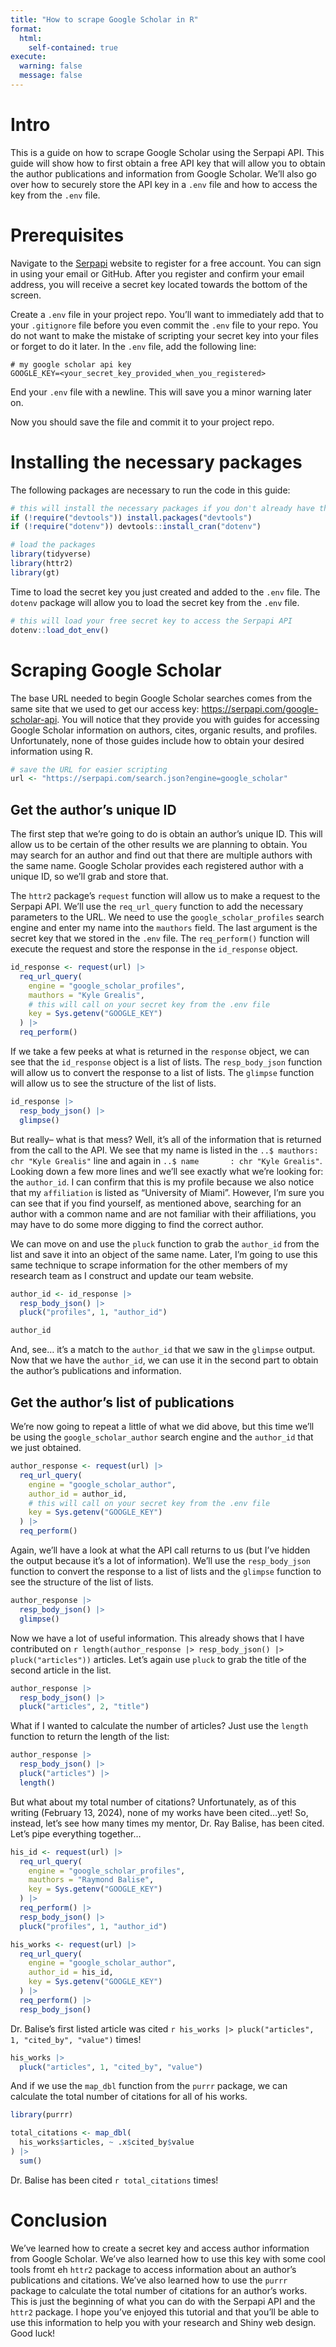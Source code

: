 ```yaml
---
title: "How to scrape Google Scholar in R"
format: 
  html:
    self-contained: true
execute:
  warning: false
  message: false
---
```


# Intro
This is a guide on how to scrape Google Scholar using the Serpapi API. This guide will show how to first obtain a free API key that will allow you to obtain the author publications and information from Google Scholar. We'll also go over how to securely store the API key in a `.env` file and how to access the key from the `.env` file.

# Prerequisites
Navigate to the [Serpapi](https://serpapi.com/users/sign_up) website to register for a free account. You can sign in using your email or GitHub. After you register and confirm your email address, you will receive a secret key located towards the bottom of the screen.

<!-- insert image -->
Create a `.env` file in your project repo. You'll want to immediately add that to your `.gitignore` file before you even commit the `.env` file to your repo. You do not want to make the mistake of scripting your secret key into your files or forget to do it later. In the `.env` file, add the following line:

```text
# my google scholar api key
GOOGLE_KEY=<your_secret_key_provided_when_you_registered>

```

::: { .callout-note }
End your `.env` file with a newline. This will save you a minor warning later on.
:::

Now you should save the file and commit it to your project repo.

# Installing the necessary packages

The following packages are necessary to run the code in this guide:

```r
# this will install the necessary packages if you don't already have them
if (!require("devtools")) install.packages("devtools")
if (!require("dotenv")) devtools::install_cran("dotenv")

# load the packages
library(tidyverse)
library(httr2)
library(gt)
```

Time to load the secret key you just created and added to the `.env` file. The `dotenv` package will allow you to load the secret key from the `.env` file.

```r
# this will load your free secret key to access the Serpapi API
dotenv::load_dot_env()
```

# Scraping Google Scholar

The base URL needed to begin Google Scholar searches comes from the same site that we used to get our access key: [https://serpapi.com/google-scholar-api](https://serpapi.com/google-scholar-api). You will notice that they provide you with guides for accessing Google Scholar information on authors, cites, organic results, and profiles. Unfortunately, none of those guides include how to obtain your desired information using R.

```r
# save the URL for easier scripting
url <- "https://serpapi.com/search.json?engine=google_scholar"
```

## Get the author's unique ID

The first step that we're going to do is obtain an author's unique ID. This will allow us to be certain of the other results we are planning to obtain. You may search for an author and find out that there are multiple authors with the same name. Google Scholar provides each registered author with a unique ID, so we'll grab and store that.

The `httr2` package's `request` function will allow us to make a request to the Serpapi API. We'll use the `req_url_query` function to add the necessary parameters to the URL. We need to use the `google_scholar_profiles` search engine and enter my name into the `mauthors` field. The last argument is the secret key that we stored in the `.env` file. The `req_perform()` function will execute the request and store the response in the `id_response` object.

```r
id_response <- request(url) |>
  req_url_query(
    engine = "google_scholar_profiles",
    mauthors = "Kyle Grealis",
    # this will call on your secret key from the .env file
    key = Sys.getenv("GOOGLE_KEY")
  ) |>
  req_perform()
```

If we take a few peeks at what is returned in the `response` object, we can see that the `id_response` object is a list of lists. The `resp_body_json` function will allow us to convert the response to a list of lists. The `glimpse` function will allow us to see the structure of the list of lists.

```r
id_response |>
  resp_body_json() |>
  glimpse()
```

But really-- what is that mess? Well, it's all of the information that is returned from the call to the API. We see that my name is listed in the `..$ mauthors: chr "Kyle Grealis"` line and again in `..$ name       : chr "Kyle Grealis"`. Looking down a few more lines and we'll see exactly what we're looking for: the `author_id`. I can confirm that this is my profile because we also notice that my `affiliation` is listed as "University of Miami". However, I'm sure you can see that if you find yourself, as mentioned above, searching for an author with a common name and are not familiar with their affiliations, you may have to do some more digging to find the correct author.

We can move on and use the `pluck` function to grab the `author_id` from the list and save it into an object of the same name. Later, I'm going to use this same technique to scrape information for the other members of my research team as I construct and update our team website.

```r
author_id <- id_response |>
  resp_body_json() |>
  pluck("profiles", 1, "author_id")

author_id
```

And, see... it's a match to the `author_id` that we saw in the `glimpse` output. Now that we have the `author_id`, we can use it in the second part to obtain the author's publications and information.

## Get the author's list of publications

We're now going to repeat a little of what we did above, but this time we'll be using the `google_scholar_author` search engine and the `author_id` that we just obtained.

```r
author_response <- request(url) |>
  req_url_query(
    engine = "google_scholar_author",
    author_id = author_id,
    # this will call on your secret key from the .env file
    key = Sys.getenv("GOOGLE_KEY")
  ) |>
  req_perform()
```

Again, we'll have a look at what the API call returns to us (but I've hidden the output because it's a lot of information). We'll use the `resp_body_json` function to convert the response to a list of lists and the `glimpse` function to see the structure of the list of lists.

```r
author_response |>
  resp_body_json() |>
  glimpse()
```

Now we have a lot of useful information. This already shows that I have contributed on `r length(author_response |> resp_body_json() |> pluck("articles"))` articles. Let's again use `pluck` to grab the title of the second article in the list.

```r
author_response |>
  resp_body_json() |>
  pluck("articles", 2, "title")
```

What if I wanted to calculate the number of articles? Just use the `length` function to return the length of the list:

```r
author_response |> 
  resp_body_json() |> 
  pluck("articles") |>
  length()
```

But what about my total number of citations? Unfortunately, as of this writing (February 13, 2024), none of my works have been cited...yet! So, instead, let's see how many times my mentor, Dr. Ray Balise, has been cited. Let's pipe everything together...

```r
his_id <- request(url) |>
  req_url_query(
    engine = "google_scholar_profiles",
    mauthors = "Raymond Balise",
    key = Sys.getenv("GOOGLE_KEY")
  ) |>
  req_perform() |>
  resp_body_json() |>
  pluck("profiles", 1, "author_id")

his_works <- request(url) |>
  req_url_query(
    engine = "google_scholar_author",
    author_id = his_id,
    key = Sys.getenv("GOOGLE_KEY")
  ) |>
  req_perform() |>
  resp_body_json()
```

Dr. Balise's first listed article was cited `r his_works |> pluck("articles", 1, "cited_by", "value")` times!

```r
his_works |>
  pluck("articles", 1, "cited_by", "value")
```

And if we use the `map_dbl` function from the `purrr` package, we can calculate the total number of citations for all of his works.
```r
library(purrr)

total_citations <- map_dbl(
  his_works$articles, ~ .x$cited_by$value
) |>
  sum()
```

Dr. Balise has been cited `r total_citations` times!

# Conclusion

We've learned how to create a secret key and access author information from Google Scholar. We've also learned how to use this key with some cool tools fromt eh `httr2` package to access information about an author's publications and citations. We've also learned how to use the `purrr` package to calculate the total number of citations for an author's works. This is just the beginning of what you can do with the Serpapi API and the `httr2` package. I hope you've enjoyed this tutorial and that you'll be able to use this information to help you with your research and Shiny web design. Good luck!